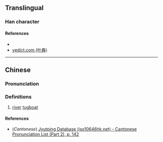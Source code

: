 {{character info/new}}
==Translingual==

===Han character===
{{Han char|rn=85|rad=水|as=10|sn=13|four=38127|canj=EOOB|ids=⿰氵倫}}

====References====
* {{Han ref|kx=0640.100|dkj=17955|dj=1047.060|hdz=31700.040|uh=6EA3|ud=28323|bh=DE6A|bd=56938}}
* [http://yedict.com/htm/6E/6EA3.htm yedict.com (叶典)]

----

==Chinese==
{{zh-forms}}

===Pronunciation===
{{zh-pron
|m=lùn
|c=leon6
|mc=y
|oc=y
|ma=
|cat=n
}}

===Definitions===
{{zh-hanzi}}

# [[river]] [[tugboat]]

====References====
* (''Cantonese'') [http://www.iso10646hk.net/jp/document/download.jsp Jyutping Database (iso10646hk.net) - Cantonese Pronunciation List (Part 2), p. 142]